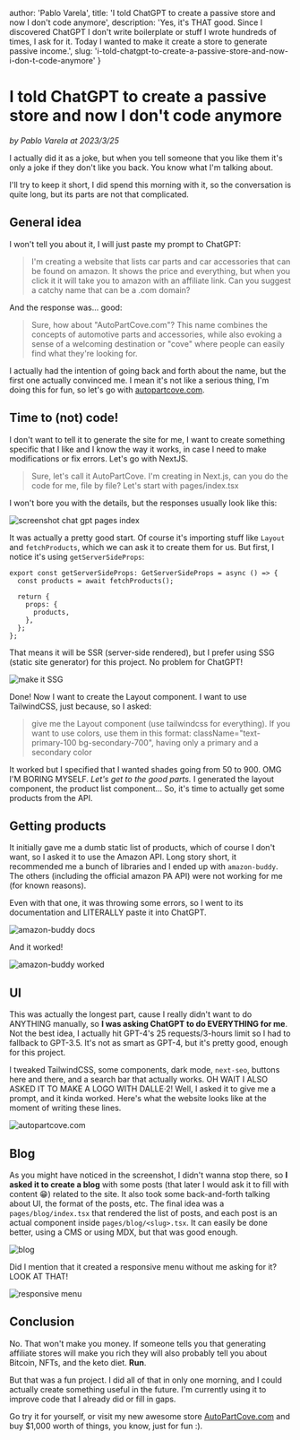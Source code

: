 

  author: 'Pablo Varela',
  title: 'I told ChatGPT to create a passive store and now I don\'t code anymore',
  description: 'Yes, it\'s THAT good. Since I discovered ChatGPT I don\'t write boilerplate or stuff I wrote hundreds of times, I ask for it. Today I wanted to make it create a store to generate passive income.',
  slug: 'i-told-chatgpt-to-create-a-passive-store-and-now-i-don-t-code-anymore'
}

# I told ChatGPT to create a passive store and now I don't code anymore

<i className="text-xs text-neutral-8">by Pablo Varela at 2023/3/25</i>

<FeatureImage src="/posts/images/i-told-chatgpt-to-create-a-passive-store-and-now-i-don-t-code-anymore.png" />

I actually did it as a joke, but when you tell someone that you like them it's only a joke if they don't like you back. You know what I'm talking about.

I'll try to keep it short, I did spend this morning with it, so the conversation is quite long, but its parts are not that complicated.

## General idea

I won't tell you about it, I will just paste my prompt to ChatGPT:

> I'm creating a website that lists car parts and car accessories that can be found on amazon. It shows the price and everything, but when you click it it will take you to amazon with an affiliate link. Can you suggest a catchy name that can be a .com domain?

And the response was... good:

> Sure, how about "AutoPartCove.com"? This name combines the concepts of automotive parts and accessories, while also evoking a sense of a welcoming destination or "cove" where people can easily find what they're looking for.

I actually had the intention of going back and forth about the name, but the first one actually convinced me. I mean it's not like a serious thing, I'm doing this for fun, so let's go with [autopartcove.com](https://autopartcove.com).

## Time to (not) code!

I don't want to tell it to generate the site for me, I want to create something specific that I like and I know the way it works, in case I need to make modifications or fix errors. Let's go with NextJS.

> Sure, let's call it AutoPartCove. I'm creating in Next.js, can you do the code for me, file by file? Let's start with pages/index.tsx

I won't bore you with the details, but the responses usually look like this:

![screenshot chat gpt pages index](https://i.imgur.com/SbMbWmX.png)

It was actually a pretty good start. Of course it's importing stuff like `Layout` and `fetchProducts`, which we can ask it to create them for us. But first, I notice it's using `getServerSideProps`:

```tsx
export const getServerSideProps: GetServerSideProps = async () => {
  const products = await fetchProducts();

  return {
    props: {
      products,
    },
  };
};
```

That means it will be SSR (server-side rendered), but I prefer using SSG (static site generator) for this project. No problem for ChatGPT!

![make it SSG](https://i.imgur.com/LqqYZ2S.png)

Done! Now I want to create the Layout component. I want to use TailwindCSS, just because, so I asked:

> give me the Layout component (use tailwindcss for everything). If you want to use colors, use them in this format: className="text-primary-100 bg-secondary-700", having only a primary and a secondary color

It worked but I specified that I wanted shades going from 50 to 900. OMG I'M BORING MYSELF. *Let's get to the good parts.* I generated the layout component, the product list component... So, it's time to actually get some products from the API.

## Getting products

It initially gave me a dumb static list of products, which of course I don't want, so I asked it to use the Amazon API. Long story short, it recommended me a bunch of libraries and I ended up with `amazon-buddy`. The others (including the official amazon PA API) were not working for me (for known reasons).

Even with that one, it was throwing some errors, so I went to its documentation and LITERALLY paste it into ChatGPT.

![amazon-buddy docs](https://i.imgur.com/5erIfJB.png)

And it worked!

![amazon-buddy worked](https://i.imgur.com/vcq4oJc.png)

## UI

This was actually the longest part, cause I really didn't want to do ANYTHING manually, so **I was asking ChatGPT to do EVERYTHING for me**. Not the best idea, I actually hit GPT-4's 25 requests/3-hours limit so I had to fallback to GPT-3.5. It's not as smart as GPT-4, but it's pretty good, enough for this project.

I tweaked TailwindCSS, some components, dark mode, `next-seo`, buttons here and there, and a search bar that actually works. OH WAIT I ALSO ASKED IT TO MAKE A LOGO WITH DALLE·2! Well, I asked it to give me a prompt, and it kinda worked. Here's what the website looks like at the moment of writing these lines.

![autopartcove.com](https://i.imgur.com/sDDffeD.png)

## Blog

As you might have noticed in the screenshot, I didn't wanna stop there, so **I asked it to create a blog** with some posts (that later I would ask it to fill with content 😁) related to the site. It also took some back-and-forth talking about UI, the format of the posts, etc. The final idea was a `pages/blog/index.tsx` that rendered the list of posts, and each post is an actual component inside `pages/blog/<slug>.tsx`. It can easily be done better, using a CMS or using MDX, but that was good enough.

![blog](https://i.imgur.com/JBrAWR1.png)

Did I mention that it created a responsive menu without me asking for it? LOOK AT THAT!

![responsive menu](https://i.imgur.com/Jikhy8o.gif)

## Conclusion

No. That won't make you money. If someone tells you that generating affiliate stores will make you rich they will also probably tell you about Bitcoin, NFTs, and the keto diet. **Run**.

But that was a fun project. I did all of that in only one morning, and I could actually create something useful in the future. I'm currently using it to improve code that I already did or fill in gaps.

Go try it for yourself, or visit my new awesome store [AutoPartCove.com](https://autopartcove.com) and buy $1,000 worth of things, you know, just for fun :).
